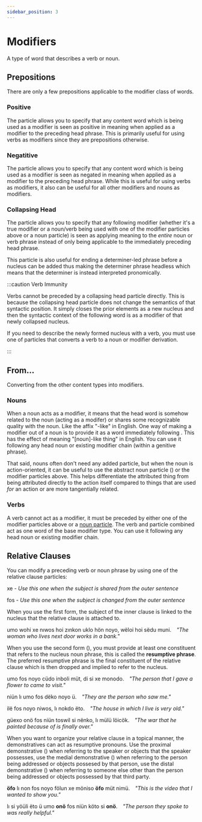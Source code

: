 ```yaml
---
sidebar_position: 3
---
```



# Modifiers

A type of word that describes a verb or noun.

## Prepositions

There are only a few prepositions applicable to the modifier class of words.

### Positive

The <HisyeoWord is="in"/> particle allows you to specify that any content word
which is being used as a modifier is seen as positive in meaning when applied as
a modifier to the preceding head phrase. This is primarily useful for using
verbs as modifiers since they are prepositions otherwise.

### Negatitive

The <HisyeoWord is="dës"/> particle allows you to specify that any content word
which is being used as a modifier is seen as negated in meaning when applied as
a modifier to the preceding head phrase. While this is useful for using verbs as
modifiers, it also can be useful for all other modifiers and nouns as
modifiers.

### Collapsing Head

The <HisyeoWord is="et"/> particle allows you to specify that any following
modifier (whether it's a true modifier or a noun/verb being used with one of
the modifier particles above or a noun particle) is seen as applying meaning to
the *entire* noun or verb phrase instead of only being applicable to the
immediately preceding head phrase.

This particle is also useful for ending a determiner-led phrase before a nucleus
can be added thus making the determiner phrase headless which means that the
determiner is instead interpreted pronomically. 

:::caution Verb Immunity

Verbs cannot be preceded by a collapsing head particle directly. This is because
the collapsing head particle does not change the semantics of that syntactic
position. It simply closes the prior elements as a new nucleus and then the
syntactic context of the following word is as a modifier of that newly collapsed
nucleus.

If you need to describe the newly formed nucleus with a verb, you must use one
of particles that converts a verb to a noun or modifier derivation.

:::


## From...

Converting from the other content types into modifiers.

### Nouns

When a noun acts as a modifier, it means that the head word is somehow related
to the noun (acting as a modifer) or shares some recognizable quality with the
noun. Like the affix "-like" in English. One way of making a modifier out of a
noun is to provide it as a word immediately following <HisyeoWord is="fın"/>.
This has the effect of meaning "[noun]-like thing" in English. You can use it
following any head noun or existing modifier chain (within a genitive phrase).

That said, nouns often don't need any added particle, but when the noun is
action-oriented, it can be useful to use the abstract noun particle (<HisyeoWord is="kon"/>) or
the modifier particles above. This helps differentiate the attributed thing from
being attributed directly to the action itself compared to things that are used
*for* an action or are more tangentially related.


### Verbs

A verb cannot act as a modifier, it must be preceded by either one of the
modifier particles above or a [noun particle](nouns#verbs). The verb and particle combined act
as one word of the base modifier type. You can use it following any head noun or
existing modifier chain.


## Relative Clauses

You can modify a preceding verb or noun phrase by using one of the relative
clause particles:

<HisyeoTabs>
    <p>xe - <em>Use this one when the subject is shared from the outer sentence</em></p>
    <p>fos - <em>Use this one when the subject is changed from the outer sentence</em></p>
</HisyeoTabs>

When you use the first form, the subject of the inner clause is linked to the
nucleus that the relative clause is attached to.

<HisyeoTabs>
    <p>umo wohi xe nıwos hoi zınkon uklo hön noyo, wëloi hoi sëdu muni.&emsp;<em>"The woman who lives next door works in a bank."</em></p>
</HisyeoTabs>

When you use the second form (<HisyeoWord is="fos"/>), you must provide at least
one constituent that refers to the nucleus noun phrase, this is called the
**resumptive phrase**. The preferred resumptive phrase is the final constituent
of the relative clause which is then dropped and implied to refer to the nucleus.

<HisyeoTabs>
    <p>umo fos noyo cüdo inboli müt, di si xe monodo.&emsp;<em>"The person that I gave a flower to came to visit."</em></p>
    <p>niün lı umo fos dëko noyo ü.&emsp;<em>"They are the person who saw me."</em></p>
    <p>ilë fos noyo niwos, lı nokdo ëto.&emsp;<em>"The house in which I live is very old."</em></p>
    <p>güexo onö fos niün toswil si nënko, lı mülü löicök.&emsp;<em>"The war that he painted because of is finally over."</em></p>
</HisyeoTabs>

When you want to organize your relative clause in a topical manner, the
demonstratives can act as resumptive pronouns. Use the proximal demonstrative (<HisyeoWord is="öfo"/>) when
referring to the speaker or objects that the speaker possesses, use the medial
demonstrative (<HisyeoWord is="ulyö"/>) when referring to the person being
addressed or objects possesed by that person, use the distal demonstrative (<HisyeoWord is="onö"/>) when
referring to someone else other than the person being addressed or objects
possessed by that third party.

<HisyeoTabs>
    <p><b>öfo</b> lı non fos noyo fölun xe möniso <b>öfo</b> müt nimü.&emsp;<em>"This is the video that I wanted to show you."</em></p>
    <p>lı si yöüli ëto ü umo <b>onö</b> fos niün köto si <b>onö</b>.&emsp;<em>"The person they spoke to was really helpful."</em></p>
</HisyeoTabs>

<HisyeoTooltip/>
